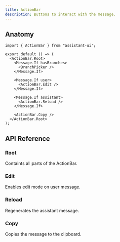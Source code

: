 ```yaml
---
title: ActionBar
description: Buttons to interact with the message.
---
```


## Anatomy

```tsx
import { ActionBar } from "assistant-ui";

export default () => (
  <ActionBar.Root>
    <Message.If hasBranches>
      <BranchPicker />
    </Message.If>

    <Message.If user>
      <ActionBar.Edit />
    </Message.If>

    <Message.If assistant>
      <ActionBar.Reload />
    </Message.If>

    <ActionBar.Copy />
  </ActionBar.Root>
);
```

## API Reference

### Root

Containts all parts of the ActionBar.

### Edit

Enables edit mode on user message.

### Reload

Regenerates the assistant message.

### Copy

Copies the message to the clipboard.
